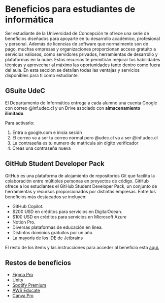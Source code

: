 # Beneficios para estudiantes de informática
Ser estudiante de la Universidad de Concepción te ofrece una serie de beneficios diseñados para apoyarte en tu desarrollo académico, profesional y personal. Además de licencias de software que normalmente son de pago, muchas empresas y organizaciones proporcionan acceso gratuito a servicios valiosos, como servidores privados, herramientas de desarrollo y plataformas en la nube. Estos recursos te permitirán mejorar tus habilidades técnicas y aprovechar al máximo las oportunidades tanto dentro como fuera del aula. En esta sección se detallan todas las ventajas y servicios disponibles para ti como estudiante.

## GSuite UdeC

El Departamento de Informática entrega a cada alumno una cuenta Google con correo @inf.udec.cl y un Drive asociado con **almacenamiento ilimitado**.

Para activarlo:

1. Entra a google.com e inicia sesión
2. El correo va a ser tu correo normal pero @udec.cl va a ser @inf.udec.cl
3. La contraseña es tu numero de matricula sin dígito verificador
4. Creas una contraseña nueva


## GitHub Student Developer Pack

GitHub es una plataforma de alojamiento de repositorios Git que facilita la colaboración entre múltiples personas en proyectos de código. GitHub ofrece a los estudiantes el GitHub Student Developer Pack, un conjunto de herramientas y recursos proporcionados por distintas empresas. Entre los beneficios más destacados se incluyen:

* GitHub Copilot.
* $200 USD en créditos para servicios en DigitalOcean.
* $100 USD en créditos para servicios en Microsoft Azure
* Notion Pro.
* Diversas plataformas de educación en línea.
* Distintos dominios gratuitos por un año. 
* La mayoría de los IDE de Jetbrains

El resto de los items y las instrucciones para acceder al beneficio esta [aquí.](https://education.github.com/pack/)

## Restos de beneficios
* [Figma Pro](https://www.figma.com/education/)
* [Unity](https://unity.com/es/products/unity-student)
* [Spotify Premium](https://www.spotify.com/cl/student/)
* [AWS Educate](https://aws.amazon.com/es/education/awseducate/)
* [Canva Pro](https://www.canva.com/es_mx/educacion/estudiantes/) 